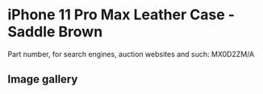 
# iPhone 11 Pro Max Leather Case - Saddle Brown

Part number, for search engines, auction websites and such: MX0D2ZM/A

## Image gallery

<div style={{ width: '100%', maxWidth: '768px' }}>
<GalleryComponent
    images={[
      {
        original: "/everysource/MX0D2.webp",
        thumbnail: "/everypreview/MX0D2.webp",
      },
      {
        original: "/everysource/MX0D2_AV1.webp",
        thumbnail: "/everypreview/MX0D2_AV1.webp",
      },
      {
        original: "/everysource/MX0D2_AV2.webp",
        thumbnail: "/everypreview/MX0D2_AV2.webp",
      },
      {
        original: "/everysource/MX0D2_AV3.webp",
        thumbnail: "/everypreview/MX0D2_AV3.webp",
      },
      {
        original: "/everysource/MX0D2_AV4.webp",
        thumbnail: "/everypreview/MX0D2_AV4.webp",
      },
      {
        original: "/everysource/MX0D2_AV5.webp",
        thumbnail: "/everypreview/MX0D2_AV5.webp",
      }
    ]}
  />
</div>